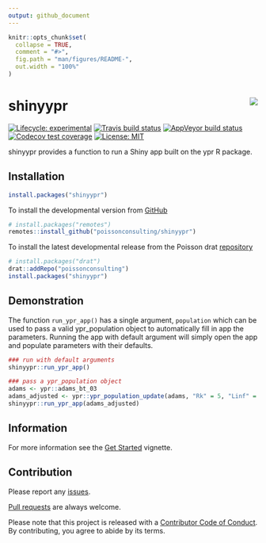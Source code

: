 ```yaml
---
output: github_document
---
```


<!-- README.md is generated from README.Rmd. Please edit that file -->

```r
knitr::opts_chunk$set(
  collapse = TRUE,
  comment = "#>",
  fig.path = "man/figures/README-",
  out.width = "100%"
)
```

# shinyypr <img src="man/figures/logo.png" align="right" />

<!-- badges: start -->
[![Lifecycle: experimental](https://img.shields.io/badge/lifecycle-experimental-orange.svg)](https://www.tidyverse.org/lifecycle/##maturing)
[![Travis build status](https://travis-ci.com/poissonconsulting/shinyypr.svg?branch=master)](https://travis-ci.com/poissonconsulting/shinyypr)
[![AppVeyor build status](https://ci.appveyor.com/api/projects/status/github/poissonconsulting/shinyypr?branch=master&svg=true)](https://ci.appveyor.com/project/poissonconsulting/shinyypr)
[![Codecov test coverage](https://codecov.io/gh/poissonconsulting/shinyypr/branch/master/graph/badge.svg)](https://codecov.io/gh/poissonconsulting/shinyypr?branch=master)
[![License: MIT](https://img.shields.io/badge/License-MIT-green.svg)](https://opensource.org/licenses/MIT)
<!-- [![Tinyverse status](https://tinyverse.netlify.com/badge/shinyypr)](https://CRAN.R-project.org/package=shinyypr) -->
<!-- [![CRAN status](https://www.r-pkg.org/badges/version/shinyypr)](https://cran.r-project.org/package=shinyypr) -->
<!-- ![CRAN downloads](https://cranlogs.r-pkg.org/badges/shinyypr) -->
<!-- badges: end -->

shinyypr provides a function to run a Shiny app built on the ypr R package.

## Installation

<!-- To install the latest release from [CRAN](https://cran.r-project.org) -->
```r
install.packages("shinyypr")
```

To install the developmental version from [GitHub](https://github.com/poissonconsulting/shinyypr)
```r
# install.packages("remotes")
remotes::install_github("poissonconsulting/shinyypr")
```

To install the latest developmental release from the Poisson drat [repository](https://github.com/poissonconsulting/drat)
```r
# install.packages("drat")
drat::addRepo("poissonconsulting")
install.packages("shinyypr")
```

## Demonstration
The function `run_ypr_app()` has a single argument, `population` which can be used to pass 
a valid ypr_population object to automatically fill in app the parameters. Running the app with default argument will simply open the app and populate parameters with their defaults.
```r
### run with default arguments
shinyypr::run_ypr_app()

### pass a ypr_population object
adams <- ypr::adams_bt_03
adams_adjusted <- ypr::ypr_population_update(adams, "Rk" = 5, "Linf" = 140)
shinyypr::run_ypr_app(adams_adjusted)
```

## Information

For more information see the [Get Started](https://poissonconsulting.github.io/shinyypr/articles/shinyypr.html) vignette.

## Contribution

Please report any [issues](https://github.com/poissonconsulting/shinyypr/issues).

[Pull requests](https://github.com/poissonconsulting/shinyypr/pulls) are always welcome.

Please note that this project is released with a [Contributor Code of Conduct](https://github.com/poissonconsulting/shinyypr/blob/master/CODE_OF_CONDUCT.md).
By contributing, you agree to abide by its terms.
